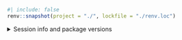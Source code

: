 ```r
#| include: false
renv::snapshot(project = "./", lockfile = "./renv.loc")
```


<details>
<summary>Session info and package versions</summary>
```r
#| echo: false
cat("─ Session info ───────────────────────────────────────────────────────────────")
sessioninfo::platform_info()
cat("─ Packages ───────────────────────────────────────────────────────────────────")
sessioninfo::package_info() |> dplyr::select(package, loadedversion, date, source) |> print.data.frame(row.names = FALSE)
```
</details>